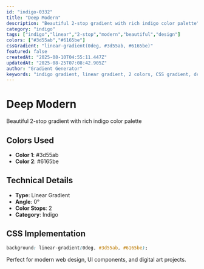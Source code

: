 ```yaml
---
id: "indigo-0332"
title: "Deep Modern"
description: "Beautiful 2-stop gradient with rich indigo color palette"
category: "indigo"
tags: ["indigo","linear","2-stop","modern","beautiful","design"]
colors: ["#3d55ab","#6165be"]
cssGradient: "linear-gradient(0deg, #3d55ab, #6165be)"
featured: false
createdAt: "2025-08-10T04:55:11.447Z"
updatedAt: "2025-08-25T07:08:42.905Z"
author: "Gradient Generator"
keywords: "indigo gradient, linear gradient, 2 colors, CSS gradient, design, #3d55ab, #6165be"
---
```


# Deep Modern

Beautiful 2-stop gradient with rich indigo color palette

## Colors Used
- **Color 1**: #3d55ab
- **Color 2**: #6165be

## Technical Details
- **Type**: Linear Gradient
- **Angle**: 0°
- **Color Stops**: 2
- **Category**: Indigo

## CSS Implementation
```css
background: linear-gradient(0deg, #3d55ab, #6165be);
```

Perfect for modern web design, UI components, and digital art projects.
